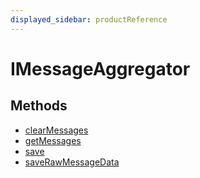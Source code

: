 ```yaml
---
displayed_sidebar: productReference
---
```



# IMessageAggregator

## Methods

- [clearMessages](../../IMessageAggregator/methods/product.IMessageAggregator.clearMessages/page.mdx)
- [getMessages](../../IMessageAggregator/methods/product.IMessageAggregator.getMessages/page.mdx)
- [save](../../IMessageAggregator/methods/product.IMessageAggregator.save/page.mdx)
- [saveRawMessageData](../../IMessageAggregator/methods/product.IMessageAggregator.saveRawMessageData/page.mdx)
